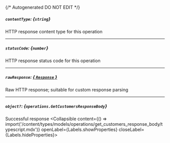 {/* Autogenerated DO NOT EDIT  */}

##### `contentType`: *{`string`}*
HTTP response content type for this operation

---
##### `statusCode`: *{`number`}*
HTTP response status code for this operation

---
##### `rawResponse`: [*{ `Response` }*](https://developer.mozilla.org/en-US/docs/Web/API/Response)
Raw HTTP response; suitable for custom response parsing

---
##### `object?`: *{`operations.GetCustomersResponseBody`}*
Successful response
<Collapsible content={() => import('/content/types/models/operations/get_customers_response_body/typescript.mdx')} openLabel={Labels.showProperties} closeLabel={Labels.hideProperties}>
</Collapsible>


